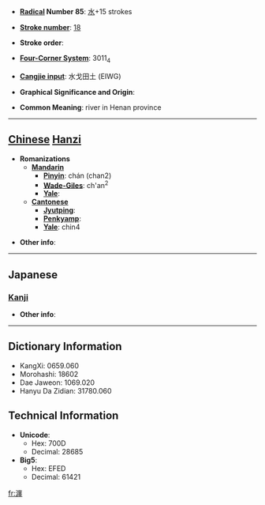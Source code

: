 * '''[[Wiktionary:Chinese radical index| Radical]] Number 85''': [[Wiktionary:Chinese radical index 水|水]]+15 strokes

* '''[[Wiktionary:Chinese total strokes index|Stroke number]]''': [[Wiktionary:Chinese total strokes index 18|18]]

* '''Stroke order''': 

* '''[[Wiktionary:Chinese four corner index|Four-Corner System]]''': 3011<sub>4</sub>

* '''[[Wiktionary:Chinese Cangjie index|Cangjie input]]''': 水戈田土 (EIWG)

* '''Graphical Significance and Origin''': 

* '''Common Meaning''': river in Henan province

----

== [[Chinese]] [[Hanzi]] ==

* '''Romanizations'''
** '''[[Mandarin]]'''
*** '''[[Pinyin]]''': chán (chan2)
*** '''[[Wade-Giles]]''': ch'an<sup>2</sup>
*** '''[[Yale]]''': 
** '''[[Cantonese]]'''
*** '''[[Jyutping]]''':
*** '''[[Penkyamp]]''': 
*** '''[[Yale]]''': chin4

* '''Other info''': 

----

==Japanese==
===[[Kanji]]===
{{kanji|on readings=[[てん]] (ten), [[でん]] (den)
|kun readings=
}}

* '''Other info''':  

----

== Dictionary Information ==

* KangXi: 0659.060
* Morohashi: 18602
* Dae Jaweon: 1069.020
* Hanyu Da Zidian: 31780.060

== Technical Information ==

* '''Unicode''':
** Hex: 700D
** Decimal: 28685
* '''Big5''':
** Hex: EFED
** Decimal: 61421

[[fr:瀍]]